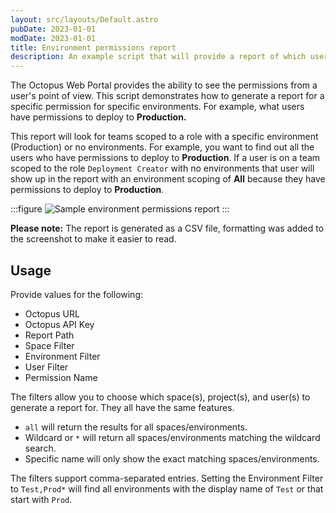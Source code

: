 ```yaml
---
layout: src/layouts/Default.astro
pubDate: 2023-01-01
modDate: 2023-01-01
title: Environment permissions report
description: An example script that will provide a report of which users have access to a specific permission for a specific environment.
---
```


The Octopus Web Portal provides the ability to see the permissions from a user's point of view.  This script demonstrates how to generate a report for a specific permission for specific environments.  For example, what users have permissions to deploy to **Production.**

This report will look for teams scoped to a role with a specific environment (Production) or no environments.  For example, you want to find out all the users who have permissions to deploy to **Production**.  If a user is on a team scoped to the role `Deployment Creator` with no environments that user will show up in the report with an environment scoping of **All** because they have permissions to deploy to **Production**.

:::figure
![Sample environment permissions report](/docs/octopus-rest-api/examples/reports/images/environment-permissions-example.png)
:::

**Please note:** The report is generated as a CSV file, formatting was added to the screenshot to make it easier to read.

## Usage

Provide values for the following:

- Octopus URL
- Octopus API Key
- Report Path
- Space Filter
- Environment Filter
- User Filter
- Permission Name

The filters allow you to choose which space(s), project(s), and user(s) to generate a report for.  They all have the same features.

- `all` will return the results for all spaces/environments.
- Wildcard or `*` will return all spaces/environments matching the wildcard search.
- Specific name will only show the exact matching spaces/environments.

The filters support comma-separated entries.  Setting the Environment Filter to `Test,Prod*` will find all environments with the display name of `Test` or that start with `Prod`.

<EnvironmentPermissionsReport />